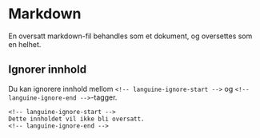 # Markdown

En oversatt markdown-fil behandles som et dokument, og oversettes som en helhet.

## Ignorer innhold

Du kan ignorere innhold mellom `<!-- languine-ignore-start -->` og `<!-- languine-ignore-end -->`-tagger.

```mdx
<!-- languine-ignore-start -->
Dette innholdet vil ikke bli oversatt.
<!-- languine-ignore-end -->
``` 